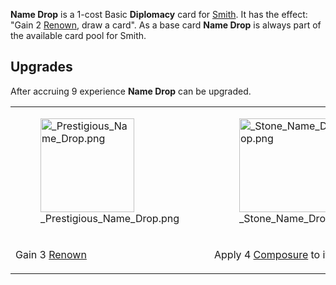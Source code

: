 {{Card
|character = Smith
|rarity = Basic
|decktype = Negotiation
|cardtype = Diplomacy
|keywords = [[Renown]]
|upgradeable = Yes
|expreq = 9
|upgrade1 = Prestigious Name Drop
|upgrade2 = Stone Name Drop}}

{{Quote|Oh yeah, we go way back.}}

'''Name Drop''' is a 1-cost Basic '''Diplomacy''' card for [[Smith]]. It has the effect: "Gain 2 [[Renown]], draw a card".
As a base card '''Name Drop''' is always part of the available card pool for Smith.

==Upgrades==
After accruing 9 experience '''Name Drop''' can be upgraded.

{| class="wikitable" style="text-align:center"
|-
|[[File: Prestigious Name Drop.png|150px]]
|[[File: Stone Name Drop.png|150px]]
|-
!Gain 3 [[Renown]]
!Apply 4 [[Composure]] to it
|}